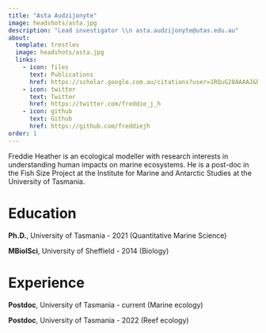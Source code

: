 ```yaml
---
title: "Asta Audzijonyte"
image: headshots/asta.jpg
description: "Lead investigator \\n asta.audzijonyte@utas.edu.au"
about:
  template: trestles
  image: headshots/asta.jpg
  links:
    - icon: files
      text: Publications
      href: https://scholar.google.com.au/citations?user=1RQuG28AAAAJ&hl=en
    - icon: twitter
      text: Twitter
      href: https://twitter.com/freddie_j_h
    - icon: github
      text: Github
      href: https://github.com/freddiejh
order: 1
---
```


Freddie Heather is an ecological modeller with research interests in understanding human impacts on marine ecosystems. He is a post-doc in the Fish Size Project at the Institute for Marine and Antarctic Studies at the University of Tasmania.

# Education

**Ph.D.**, University of Tasmania - 2021 (Quantitative Marine Science)

**MBiolSci**, University of Sheffield - 2014 (Biology)

# Experience

**Postdoc**, University of Tasmania - current (Marine ecology)

**Postdoc**, University of Tasmania - 2022 (Reef ecology)
